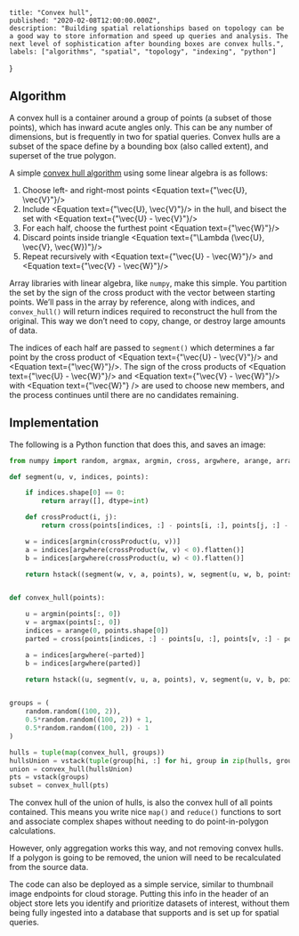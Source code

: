     title: "Convex hull",
    published: "2020-02-08T12:00:00.000Z",
    description: "Building spatial relationships based on topology can be a good way to store information and speed up queries and analysis. The next level of sophistication after bounding boxes are convex hulls.",
    labels: ["algorithms", "spatial", "topology", "indexing", "python"]
}

## Algorithm

A convex hull is a container around a group of points (a subset of those points), which has inward acute angles only. This can be any number of dimensions, but is frequently in two for spatial queries. Convex hulls are a subset of the space define by a bounding box (also called extent), and superset of the true polygon.

A simple [convex hull algorithm](https://www.oreilly.com/ideas/an-elegant-solution-to-the-convex-hull-problem) using some linear algebra is as follows:

1. Choose left- and right-most points <Equation text={"\\vec{U}, \\vec{V}"}/>
2. Include <Equation text={"\\vec{U}, \\vec{V}"}/> in the hull, and bisect the set with <Equation text={"\\vec{U} - \\vec{V}"}/>
3. For each half, choose the furthest point <Equation text={"\\vec{W}"}/>
4. Discard points inside triangle <Equation text={"\\Lambda (\\vec{U}, \\vec{V}, \\vec{W})"}/>
5. Repeat recursively with <Equation text={"\\vec{U} - \\vec{W}"}/> and <Equation text={"\\vec{V} - \\vec{W}"}/>

Array libraries with linear algebra, like `numpy`, make this simple. You partition the set by the sign of the cross product with the vector between starting points. We’ll pass in the array by reference, along with indices, and `convex_hull()` will return indices required to reconstruct the hull from the original. This way we don’t need to copy, change, or destroy large amounts of data.

The indices of each half are passed to `segment()` which determines a far point by the cross product of <Equation text={"\\vec{U} - \\vec{V}"}/> and <Equation text={"\\vec{W}"}/>. The sign of the cross products of <Equation text={"\\vec{U} - \\vec{W}"}/> and <Equation text={"\\vec{V} - \\vec{W}"}/> with <Equation text={"\\vec{W}"} /> are used to choose new members, and the process continues until there are no candidates remaining.

## Implementation

The following is a Python function that does this, and saves an image:

```python
from numpy import random, argmax, argmin, cross, argwhere, arange, array, hstack, vstack

def segment(u, v, indices, points):

    if indices.shape[0] == 0:
        return array([], dtype=int)

    def crossProduct(i, j):
        return cross(points[indices, :] - points[i, :], points[j, :] - points[i, :])

    w = indices[argmin(crossProduct(u, v))]
    a = indices[argwhere(crossProduct(w, v) < 0).flatten()]
    b = indices[argwhere(crossProduct(u, w) < 0).flatten()]

    return hstack((segment(w, v, a, points), w, segment(u, w, b, points)))


def convex_hull(points):

    u = argmin(points[:, 0])
    v = argmax(points[:, 0])
    indices = arange(0, points.shape[0])
    parted = cross(points[indices, :] - points[u, :], points[v, :] - points[u, :]) < 0

    a = indices[argwhere(~parted)]
    b = indices[argwhere(parted)]

    return hstack((u, segment(v, u, a, points), v, segment(u, v, b, points), u))


groups = (
    random.random((100, 2)),
    0.5*random.random((100, 2)) + 1,
    0.5*random.random((100, 2)) - 1
)

hulls = tuple(map(convex_hull, groups))
hullsUnion = vstack(tuple(group[hi, :] for hi, group in zip(hulls, groups)))
union = convex_hull(hullsUnion)
pts = vstack(groups)
subset = convex_hull(pts)
```

The convex hull of the union of hulls, is also the convex hull of all points contained. This means you write nice `map()` and `reduce()` functions to sort and associate complex shapes without needing to do point-in-polygon calculations.

However, only aggregation works this way, and not removing convex hulls. If a polygon is going to be removed, the union will need to be recalculated from the source data.

The code can also be deployed as a simple service, similar to thumbnail image endpoints for cloud storage. Putting this info in the header of an object store lets you identify and prioritize datasets of interest, without them being fully ingested into a database that supports and is set up for spatial queries.
